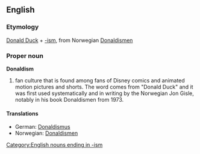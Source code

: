 {{wikipedia}}
==English==
===Etymology===
[[Donald Duck]] + [[-ism]], from Norwegian [[Donaldismen]]
===Proper noun===
'''Donaldism'''
# fan culture that is found among fans of Disney comics and animated motion pictures and shorts. The word comes from "Donald Duck" and it was first used systematically and in writing by the Norwegian Jon Gisle, notably in his book Donaldismen from 1973.
[[Category:English nouns ending in -ism]]
====Translations====
*German: [[Donaldismus]] {{m}}
*Norwegian: [[Donaldismen]]